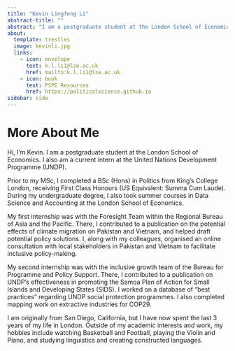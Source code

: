 ```yaml
---
title: "Kevin Lingfeng Li"
abstract-title: ""
abstract: "I am a postgraduate student at the London School of Economics, interested in applying econometrics to study political phenomena. I also am a research intern at the United Nations Development Programme."
about:
  template: trestles
  image: kevinli.jpg
  links:
    - icon: envelope
      text: k.l.li1@lse.ac.uk
      href: mailto:k.l.li1@lse.ac.uk
    - icon: book
      text: PSPE Resources
      href: https://politicalscience.github.io
sidebar: side
---
```


# More About Me

Hi, I'm Kevin. I am a postgraduate student at the London School of Economics. I also am a current intern at the United Nations Development Programme (UNDP).

Prior to my MSc, I completed a BSc (Hons) in Politics from King's College London, receiving First Class Honours (US Equivalent: Summa Cum Laude). During my undergraduate degree, I also took summer courses in Data Science and Accounting at the London School of Economics.

My first internship was with the Foresight Team within the Regional Bureau of Asia and the Pacific. There, I contributed to a publication on the potential effects of climate migration on Pakistan and Vietnam, and helped draft potential policy solutions. I, along with my colleagues, organised an online consultation with local stakeholders in Pakistan and Vietnam to facilitate inclusive policy-making.

My second internship was with the inclusive growth team of the Bureau for Programme and Policy Support. There, I contributed to a publication on UNDP's effectiveness in promoting the Samoa Plan of Action for Small Islands and Developing States (SIDS). I worked on a database of "best practices" regarding UNDP social protection programmes. I also completed mapping work on extractive industries for COP29.

I am originally from San Diego, California, but I have now spent the last 3 years of my life in London. Outside of my academic interests and work, my hobbies include watching Basketball and Football, playing the Violin and Piano, and studying linguistics and creating constructed languages.
